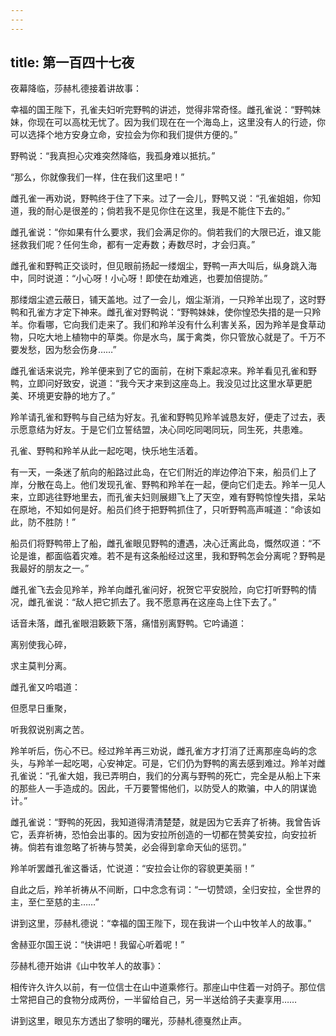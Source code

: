 ```yaml
---
---
---
```

title: 第一百四十七夜
---






夜幕降临，莎赫札德接着讲故事：





幸福的国王陛下，孔雀夫妇听完野鸭的讲述，觉得非常奇怪。雌孔雀说：“野鸭妹妹，你现在可以高枕无忧了。因为我们现在在一个海岛上，这里没有人的行迹，你可以选择个地方安身立命，安拉会为你和我们提供方便的。”

野鸭说：“我真担心灾难突然降临，我孤身难以抵抗。”

“那么，你就像我们一样，住在我们这里吧！”

雌孔雀一再劝说，野鸭终于住了下来。过了一会儿，野鸭又说：“孔雀姐姐，你知道，我的耐心是很差的；倘若我不是见你住在这里，我是不能住下去的。”

雌孔雀说：“你如果有什么要求，我们会满足你的。倘若我们的大限已近，谁又能拯救我们呢？任何生命，都有一定寿数；寿数尽时，才会归真。”

雌孔雀和野鸭正交谈时，但见眼前扬起一缕烟尘，野鸭一声大叫后，纵身跳入海中，同时说道：“小心呀！小心呀！即使在劫难逃，也要加倍提防。”

那缕烟尘遮云蔽日，铺天盖地。过了一会儿，烟尘渐消，一只羚羊出现了，这时野鸭和孔雀方才定下神来。雌孔雀对野鸭说：“野鸭妹妹，使你惶恐失措的是一只羚羊。你看哪，它向我们走来了。我们和羚羊没有什么利害关系，因为羚羊是食草动物，只吃大地上植物中的草类。你是水鸟，属于禽类，你只管放心就是了。千万不要发愁，因为愁会伤身……”

雌孔雀话来说完，羚羊便来到了它的面前，在树下乘起凉来。羚羊看见孔雀和野鸭，立即问好致安，说道：“我今天才来到这座岛上。我没见过比这里水草更肥美、环境更安静的地方了。”

羚羊请孔雀和野鸭与自己结为好友。孔雀和野鸭见羚羊诚恳友好，便走了过去，表示愿意结为好友。于是它们立誓结盟，决心同吃同喝同玩，同生死，共患难。

孔雀、野鸭和羚羊从此一起吃喝，快乐地生活着。

有一天，一条迷了航向的船路过此岛，在它们附近的岸边停泊下来，船员们上了岸，分散在岛上。他们发现孔雀、野鸭和羚羊在一起，便向它们走去。羚羊一见人来，立即逃往野地里去，而孔雀夫妇则展翅飞上了天空，难有野鸭惊惶失措，呆站在原地，不知如何是好。船员们终于把野鸭抓住了，只听野鸭高声喊道：“命该如此，防不胜防！”

船员们将野鸭带上了船，雌孔雀眼见野鸭的遭遇，决心迁离此岛，慨然叹道：“不论是谁，都面临着灾难。若不是有这条船经过这里，我和野鸭怎会分离呢？野鸭是我最好的朋友之一。”

雌孔雀飞去会见羚羊，羚羊向雌孔雀问好，祝贺它平安脱险，向它打听野鸭的情况，雌孔雀说：“敌人把它抓去了。我不愿意再在这座岛上住下去了。”

话音未落，雌孔雀眼泪簌簌下落，痛惜别离野鸭。它吟诵道：


离别使我心碎，

求主莫判分离。



雌孔雀又吟唱道：


但愿早日重聚，

听我叙说别离之苦。



羚羊听后，伤心不已。经过羚羊再三劝说，雌孔雀方才打消了迁离那座岛屿的念头，与羚羊一起吃喝，心安神定。可是，它们仍为野鸭的离去感到难过。羚羊对雌孔雀说：“孔雀大姐，我已弄明白，我们的分离与野鸭的死亡，完全是从船上下来的那些人一手造成的。因此，千万要警惕他们，以防受人的欺骗，中人的阴谋诡计。”

雌孔雀说：“野鸭的死因，我知道得清清楚楚，就是因为它丢弃了祈祷。我曾告诉它，丢弃祈祷，恐怕会出事的。因为安拉所创造的一切都在赞美安拉，向安拉祈祷。倘若有谁忽略了祈祷与赞美，必会得到拿命天仙的惩罚。”

羚羊听罢雌孔雀这番话，忙说道：“安拉会让你的容貌更美丽！”

自此之后，羚羊祈祷从不间断，口中念念有词：“一切赞颂，全归安拉，全世界的主，至仁至慈的主……”





讲到这里，莎赫札德说：“幸福的国王陛下，现在我讲一个山中牧羊人的故事。”

舍赫亚尔国王说：“快讲吧！我留心听着呢！”

莎赫札德开始讲《山中牧羊人的故事》：





相传许久许久以前，有一位信士在山中道乘修行。那座山中住着一对鸽子。那位信士常把自己的食物分成两份，一半留给自己，另一半送给鸽子夫妻享用……





讲到这里，眼见东方透出了黎明的曙光，莎赫札德戛然止声。